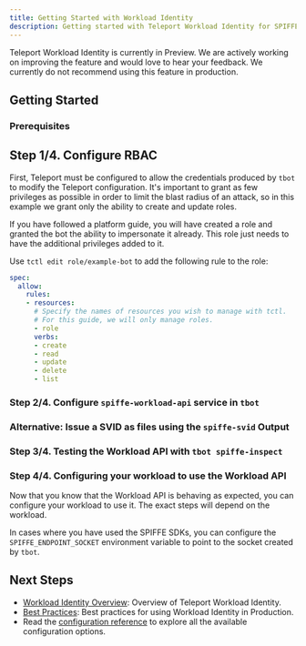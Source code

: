 ```yaml
---
title: Getting Started with Workload Identity
description: Getting started with Teleport Workload Identity for SPIFFE and Machine ID
---
```


<Admonition type="tip" title="Preview">
Teleport Workload Identity is currently in Preview. We are actively working on
improving the feature and would love to hear your feedback. We currently do
not recommend using this feature in production.
</Admonition>

## Getting Started

### Prerequisites

## Step 1/4. Configure RBAC

First, Teleport must be configured to allow the credentials produced by `tbot`
to modify the Teleport configuration. It's important to grant as few
privileges as possible in order to limit the blast radius of an attack, so in
this example we grant only the ability to create and update roles.

If you have followed a platform guide, you will have created a role and granted
the bot the ability to impersonate it already. This role just needs to have the
additional privileges added to it.

Use `tctl edit role/example-bot` to add the following rule to the role:

```yaml
spec:
  allow:
    rules:
    - resources:
      # Specify the names of resources you wish to manage with tctl.
      # For this guide, we will only manage roles.
      - role
      verbs:
      - create
      - read
      - update
      - delete
      - list
```

### Step 2/4. Configure `spiffe-workload-api` service in `tbot`

### Alternative: Issue a SVID as files using the `spiffe-svid` Output

### Step 3/4. Testing the Workload API with `tbot spiffe-inspect`

### Step 4/4. Configuring your workload to use the Workload API

Now that you know that the Workload API is behaving as expected, you can
configure your workload to use it. The exact steps will depend on the workload.

In cases where you have used the SPIFFE SDKs, you can configure the
`SPIFFE_ENDPOINT_SOCKET` environment variable to point to the socket created by
`tbot`.


## Next Steps

- [Workload Identity Overview](../workload-identity.mdx): Overview of Teleport
Workload Identity.
- [Best Practices](./best-practices.mdx): Best practices for using Workload
Identity in Production.
- Read the [configuration reference](../reference/configuration.mdx) to explore
all the available configuration options.